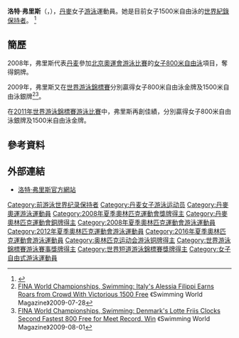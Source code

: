 {{noteTA|G1=Aquatics}}
{{Infobox Swimmer
| name = 洛特·弗里斯
| image = LotteFriis2011.jpg
| imagesize = 
| caption =
| nicknames =
| nationality = {{DEN}}
| strokes = [[自由泳|自由泳]]
| club = [[SIGMA/Allerød|SIGMA/Allerød]]
| collegeteam =
| birth_date = {{birth date and age|1988|2|9}}<ref name=bio>{{cite web|title=Om Lotte|url=http://lottefriis.net/OmLotte/|publisher=lottefriis.net|accessdate=2011-07-31|archive-date=2016-07-07|archive-url=https://web.archive.org/web/20160707230346/http://lottefriis.net/OmLotte/|dead-url=no}}{{da}}</ref>
| birth_place = {{DEN}}[[阿勒勒自治市|阿勒勒自治市]]
| height = {{height|m=1.83}}<ref name=bio/>
| weight = {{weight|kg=72}}<ref name=bio/>
| medaltemplates=
{{MedalSport|女子[[游泳|游泳]]}}
{{MedalCountry | {{DEN}} }}
{{MedalCompetition|[[奥林匹克运动会|奥林匹克运动会]]}}
{{MedalBronze|[[2008年夏季奥林匹克运动会|2008年 北京]]|[[2008年夏季奧林匹克運動會游泳比賽－女子800米自由泳|800米自由泳]]}}
{{MedalCompetition|[[世界游泳錦標賽|世界游泳錦標賽]]}}
{{MedalGold|[[2009年世界游泳錦標賽|2009年 羅馬]] | 800米自由泳}}
{{MedalSilver|[[2009年世界游泳錦標賽|2009年 羅馬]] | 1500米自由泳}}
{{MedalGold|[[2011年世界游泳錦標賽|2011年 上海]]| 1500米自由泳}}
{{MedalSilver|[[2011年世界游泳錦標賽|2011年 上海]]| 800米自由泳}}
{{MedalCompetition|[[歐洲游泳錦標賽|歐洲游泳錦標賽]]}}
{{MedalBronze| [[2008年歐洲游泳錦標賽|2008年 埃因霍温]] | 1500米自由泳}}
{{MedalGold| [[2010年歐洲游泳錦標賽|2010年 布達佩斯]]|800米自由泳}}
{{MedalGold| [[2010年歐洲游泳錦標賽|2010年 布達佩斯]]|1500米自由泳}}
{{MedalBronze| [[2010年歐洲游泳錦標賽|2010年 布達佩斯]]|400米自由泳}}
{{MedalCompetition|[[歐洲短池游泳錦標賽|歐洲短池游泳錦標賽]]}}
{{MedalSilver| [[2004年歐洲短池游泳錦標賽|2004年 維也納]] | 800米自由泳}}
{{MedalGold| [[2007年歐洲短池游泳錦標賽|2007年 德布勒森]] | 800米自由泳}}
{{MedalBronze| [[2008年歐洲短池游泳錦標賽|2008年 里耶卡]] | 800米自由泳}}
{{MedalGold| [[2009年歐洲短池游泳錦標賽|2009年 伊斯坦堡]] | 800米自由泳}}
{{MedalSilver| [[2009年歐洲短池游泳錦標賽|2009年 伊斯坦堡]] | 400米自由泳}}
}}
'''洛特·弗里斯'''（{{lang-da|Lotte Friis}}，{{bd|1988年|2月9日}}），[[丹麥|丹麥]]女子[[游泳|游泳]]運動員。她是目前女子1500米自由泳的[[游泳世界纪录列表|世界紀錄保持者]]。
<ref>{{cite news |title=Lotte Friis Breaks World Record in 1500 Free |url=http://www.swimmingworldmagazine.com/lane9/news/22834.asp |publisher=《Swimming World Magazine》 |date=2000-11-29 |accessdate=2009-12-03 |deadurl=yes |archiveurl=https://web.archive.org/web/20120322105052/http://www.swimmingworldmagazine.com/lane9/news/22834.asp |archivedate=2012-03-22 }}{{en}}</ref>

==簡歷==
2008年，弗里斯代表[[2008年夏季奥林匹克运动会丹麦代表团|丹麦]]參加[[2008年夏季奥林匹克运动会|北京奧運會]][[2008年夏季奧林匹克運動會游泳比賽|游泳比賽]]的[[2008年夏季奧林匹克運動會游泳比賽－女子800米自由泳|女子800米自由泳]]項目，奪得銅牌。

2009年，弗里斯又在[[2009年世界游泳錦標賽|世界游泳錦標賽]]分別贏得女子800米自由泳金牌及1500米自由泳銀牌<ref>[http://www.swimmingworldmagazine.com/lane9/news/21862.asp FINA World Championships, Swimming: Italy's Alessia Filippi Earns Roars from Crowd With Victorious 1500 Free] {{webarchive|url=https://web.archive.org/web/20101231172956/http://www.swimmingworldmagazine.com/lane9/news/21862.asp |date=2010-12-31 }} 《Swimming World Magazine》2009-07-28{{en}}</ref><ref>[http://www.swimmingworldmagazine.com/lane9/news/21954.asp FINA World Championships, Swimming: Denmark's Lotte Friis Clocks Second Fastest 800 Free for Meet Record, Win] {{webarchive|url=https://web.archive.org/web/20111230194100/http://www.swimmingworldmagazine.com/lane9/news/21954.asp |date=2011-12-30 }}《Swimming World Magazine》2009-08-01{{en}}</ref>。

在[[2011年世界游泳錦標賽游泳比賽|2011年世界游泳錦標賽游泳比賽]]中，弗里斯再創佳績，分別贏得女子800米自由泳銀牌及1500米自由泳金牌。

==參考資料==
{{reflist|2}}

==外部連結==
*[http://www.lottefriis.net/ 洛特·弗里斯官方網站] {{Wayback|url=http://www.lottefriis.net/ |date=20200810213549 }}

{{DEFAULTSORT:Friis, Lotte}}
[[Category:前游泳世界纪录保持者|Category:前游泳世界纪录保持者]]
[[Category:丹麦女子游泳运动员|Category:丹麦女子游泳运动员]]
[[Category:丹麥奧運游泳運動員|Category:丹麥奧運游泳運動員]]
[[Category:2008年夏季奧林匹克運動會獎牌得主|Category:2008年夏季奧林匹克運動會獎牌得主]]
[[Category:丹麥奧林匹克運動會銅牌得主|Category:丹麥奧林匹克運動會銅牌得主]]
[[Category:2008年夏季奧林匹克運動會游泳運動員|Category:2008年夏季奧林匹克運動會游泳運動員]]
[[Category:2012年夏季奧林匹克運動會游泳運動員|Category:2012年夏季奧林匹克運動會游泳運動員]]
[[Category:2016年夏季奧林匹克運動會游泳運動員|Category:2016年夏季奧林匹克運動會游泳運動員]]
[[Category:奥林匹克运动会游泳铜牌得主|Category:奥林匹克运动会游泳铜牌得主]]
[[Category:世界游泳錦標賽游泳賽事獎牌得主|Category:世界游泳錦標賽游泳賽事獎牌得主]]
[[Category:世界短道游泳錦標賽獎牌得主|Category:世界短道游泳錦標賽獎牌得主]]
[[Category:女子自由式游泳運動員|Category:女子自由式游泳運動員]]